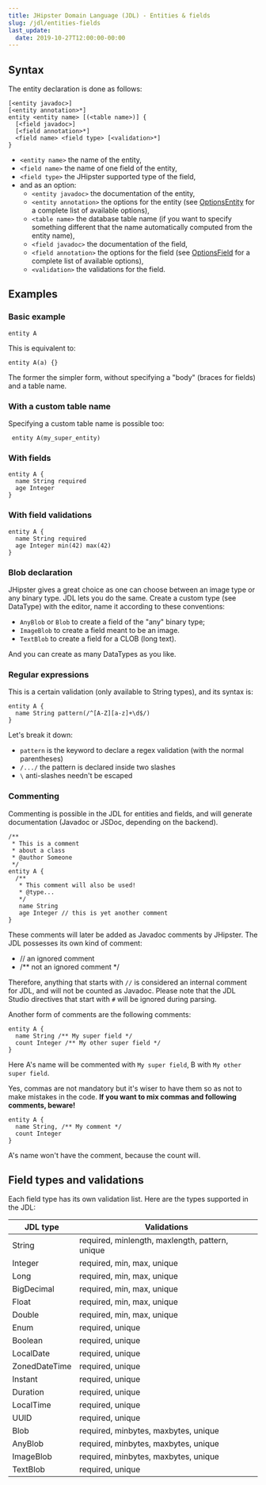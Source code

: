 ```yaml
---
title: JHipster Domain Language (JDL) - Entities & fields
slug: /jdl/entities-fields
last_update:
  date: 2019-10-27T12:00:00-00:00
---
```


## Syntax

The entity declaration is done as follows:

```jdl
[<entity javadoc>]
[<entity annotation>*]
entity <entity name> [(<table name>)] {
  [<field javadoc>]
  [<field annotation>*]
  <field name> <field type> [<validation>*]
}
```

- `<entity name>` the name of the entity,
- `<field name>` the name of one field of the entity,
- `<field type>` the JHipster supported type of the field,
- and as an option:
  - `<entity javadoc>` the documentation of the entity,
  - `<entity annotation>` the options for the entity (see [OptionsEntity][] for a complete list of available options),
  - `<table name>` the database table name (if you want to specify something different that the name automatically computed from the entity name),
  - `<field javadoc>` the documentation of the field,
  - `<field annotation>` the options for the field (see [OptionsField][] for a complete list of available options),
  - `<validation>` the validations for the field.


## Examples

### Basic example

```jdl
entity A
```

This is equivalent to:

```jdl
entity A(a) {}
```

The former the simpler form, without specifying a "body" (braces for fields) and a table name.

### With a custom table name

Specifying a custom table name is possible too:

```jdl
 entity A(my_super_entity)
```

### With fields

```jdl
entity A {
  name String required
  age Integer
}
```

### With field validations

```jdl
entity A {
  name String required
  age Integer min(42) max(42)
}
```

### Blob declaration

JHipster gives a great choice as one can choose between an image type or any binary type. JDL lets you do the same.
Create a custom type (see DataType) with the editor, name it according to these conventions:
  - `AnyBlob` or `Blob` to create a field of the "any" binary type;
  - `ImageBlob` to create a field meant to be an image.
  - `TextBlob` to create a field for a CLOB (long text).

And you can create as many DataTypes as you like.

### Regular expressions

This is a certain validation (only available to String types), and its syntax is:

```jdl
entity A {
  name String pattern(/^[A-Z][a-z]+\d$/)
}
```

Let's break it down:

- `pattern` is the keyword to declare a regex validation (with the normal parentheses)
- `/.../` the pattern is declared inside two slashes
- `\` anti-slashes needn't be escaped

### Commenting

Commenting is possible in the JDL for entities and fields, and will generate documentation (Javadoc or JSDoc, depending
on the backend).

```jdl
/**
 * This is a comment
 * about a class
 * @author Someone
 */
entity A {
  /**
   * This comment will also be used!
   * @type...
   */
   name String
   age Integer // this is yet another comment
}
```

These comments will later be added as Javadoc comments by JHipster. The JDL possesses its own kind of comment:
  - // an ignored comment
  - /** not an ignored comment */

Therefore, anything that starts with `//` is considered an internal comment for JDL, and will not be counted as Javadoc.
Please note that the JDL Studio directives that start with `#` will be ignored during parsing.

Another form of comments are the following comments:

```jdl
entity A {
  name String /** My super field */
  count Integer /** My other super field */
}
```

Here A's name will be commented with `My super field`, B with `My other super field`.

Yes, commas are not mandatory but it's wiser to have them so as not to make mistakes in the code.
**If you want to mix commas and following comments, beware!**

```jdl
entity A {
  name String, /** My comment */
  count Integer
}
```
A's name won't have the comment, because the count will.


## Field types and validations

Each field type has its own validation list. Here are the types supported in the JDL:

|JDL type      |Validations                                    |
|--------------|-----------------------------------------------|
|String        |required, minlength, maxlength, pattern, unique|
|Integer       |required, min, max, unique                     |
|Long          |required, min, max, unique                     |
|BigDecimal    |required, min, max, unique                     |
|Float         |required, min, max, unique                     |
|Double        |required, min, max, unique                     |
|Enum          |required, unique                               |
|Boolean       |required, unique                               |
|LocalDate     |required, unique                               |
|ZonedDateTime |required, unique                               |
|Instant       |required, unique                               |
|Duration      |required, unique                               |
|LocalTime     |required, unique                               |
|UUID          |required, unique                               |
|Blob          |required, minbytes, maxbytes, unique           |
|AnyBlob       |required, minbytes, maxbytes, unique           |
|ImageBlob     |required, minbytes, maxbytes, unique           |
|TextBlob      |required, unique                               |


[OptionsEntity]: /jdl/options/#entity-options "Options"
[OptionsField]: /jdl/options/#field-options "Options"
